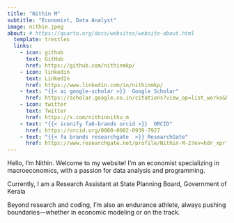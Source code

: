 ```yaml
---
title: "Nithin M"
subtitle: "Economist, Data Analyst"
image: nithin.jpeg
about: # https://quarto.org/docs/websites/website-about.html
  template: trestles
  links:
    - icon: github
      text: GitHub
      href: https://github.com/nithinmkp/
    - icon: linkedin
      text: LinkedIn
      href: https://www.linkedin.com/in/nithinmkp/
    - text: "{{< ai google-scholar >}}  Google Scholar" 
      href: https://scholar.google.co.in/citations?view_op=list_works&hl=en&hl=en&user=odIUzUUAAAAJ
    - icon: twitter
      text: Twitter
      href: https://x.com/nithinnithu_m
    - text: "{{< iconify fa6-brands orcid >}}  ORCID"
      href: https://orcid.org/0000-0002-0939-7927
    - text: "{{< fa brands researchgate  >}} ResearchGate"
      href: https://www.researchgate.net/profile/Nithin-M-2?ev=hdr_xprf
---
```


Hello, I'm Nithin.
Welcome to my website! I’m an economist specializing in macroeconomics, with a passion for data analysis and programming. 

Currently, I am  a Research Assistant at State Planning Board, Government of Kerala

Beyond research and coding, I’m also an endurance athlete, always pushing boundaries—whether in economic modeling or on the track.

